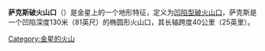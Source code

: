{{Infobox feature on celestial object
|name        = 萨克斯破火山口
|image       = Sachs patera PIA00473.jpg
|image_size  = 250px
|caption     = 麦哲伦探测器雷达拍摄的萨克斯破火山口图像
|type        = 破火山口
|coordinates = {{coord|49.1|N|334.2|E|globe:venus_type:landmark|display=inline,title}}
|diameter    = {{convert|65|km}}
|eponym      = [[奈莉·萨克斯|奈莉·萨克斯]]
|globe       = 金星
}}
'''萨克斯破火山口'''（{{lang-en|Sachs Patera}}）是金星上的一个地形特征，定义为[[火山口|凹陷型破火山口]]，萨克斯是一个凹陷深度130米（81英尺）的椭圆形火山口，其长轴跨度40公里（25英里）。

{{金星}}
[[Category:金星的火山|Category:金星的火山]]

{{Astro-stub}}